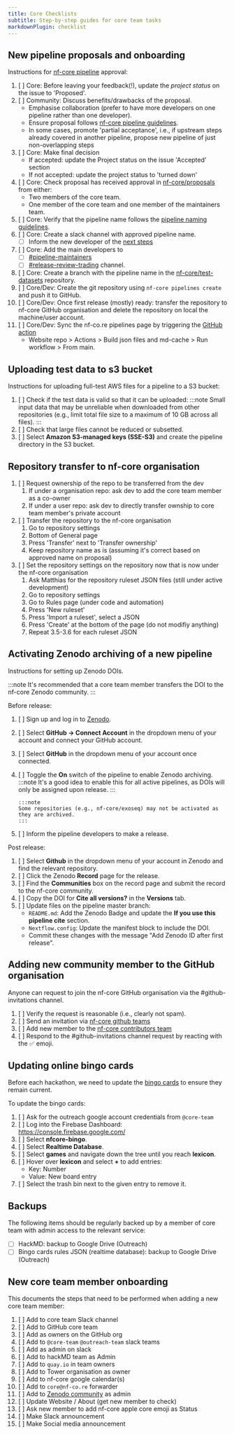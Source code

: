 ```yaml
---
title: Core Checklists
subtitle: Step-by-step guides for core team tasks
markdownPlugin: checklist
---
```


## New pipeline proposals and onboarding

Instructions for [nf-core pipeline](https://github.com/nf-core/proposals) approval:

1. [ ] Core: Before leaving your feedback(!), update the _project status_ on the issue to 'Proposed'.
2. [ ] Community: Discuss benefits/drawbacks of the proposal.
    - Emphasise collaboration (prefer to have more developers on one pipeline rather than one developer).
    - Ensure proposal follows [nf-core pipeline guidelines](/docs/guidelines/pipelines/overview).
    - In some cases, promote 'partial acceptance', i.e., if upstream steps already covered in another pipeline, propose new pipeline of just non-overlapping steps
3. [ ] Core: Make final decision
    - If accepted: update the Project status on the issue 'Accepted' section
    - If not accepted: update the project status to 'turned down'
4. [ ] Core: Check proposal has received approval in [nf-core/proposals](https://github.com/nf-core/proposals) from either:
    - Two members of the core team.
    - One member of the core team and one member of the maintainers team.
5. [ ] Core: Verify that the pipeline name follows the [pipeline naming guidelines](/docs/guidelines/pipelines/requirements/workflow_name).
6. [ ] Core: Create a slack channel with approved pipeline name.
    - [ ] Inform the new developer of the [next steps](https://nf-co.re/docs/tutorials/adding_a_pipeline/creating_a_pipeline#create-the-pipeline)
7. [ ] Core: Add the main developers to
    - [ ] [#pipeline-maintainers](https://nfcore.slack.com/archives/C04QR0T3G3H)
    - [ ] [#release-review-trading](https://nfcore.slack.com/archives/C08K66XCZSL) channel.
8. [ ] Core: Create a branch with the pipeline name in the [nf-core/test-datasets](https://github.com/nf-core/test-datasets) repository.
9. [ ] Core/Dev: Create the git repository using `nf-core pipelines create` and push it to GitHub.
10. [ ] Core/Dev: Once first release (mostly) ready: transfer the repository to nf-core GitHub organisation and delete the repository on local the machine/user account.
11. [ ] Core/Dev: Sync the nf-co.re pipelines page by triggering the [GitHub action](https://github.com/nf-core/website/actions/workflows/build-json-files.yml)
    - Website repo > Actions > Build json files and md-cache > Run workflow > From main.

## Uploading test data to s3 bucket

Instructions for uploading full-test AWS files for a pipeline to a S3 bucket:

1.  [ ] Check if the test data is valid so that it can be uploaded:
        :::note
        Small input data that may be unreliable when downloaded from other repositories (e.g., limit total file size to a maximum of 10 GB across all files).
        :::
2.  [ ] Check that large files cannot be reduced or subsetted.
3.  [ ] Select **Amazon S3-managed keys (SSE-S3)** and create the pipeline directory in the S3 bucket.

## Repository transfer to nf-core organisation

1. [ ] Request ownership of the repo to be transferred from the dev
    1. If under a organisation repo: ask dev to add the core team member as a co-owner
    2. If under a user repo: ask dev to directly transfer ownship to core team member's private account
2. [ ] Transfer the repository to the nf-core organisation
    1. Go to repository settings
    2. Bottom of General page
    3. Press 'Transfer' next to 'Transfer ownership'
    4. Keep repository name as is (assuming it's correct based on approved name on proposal)
3. [ ] Set the repository settings on the repository now that is now under the nf-core organisation
    1. Ask Matthias for the repository ruleset JSON files (still under active development)
    2. Go to repository settings
    3. Go to Rules page (under code and automation)
    4. Press 'New ruleset'
    5. Press 'Import a ruleset', select a JSON
    6. Press 'Create' at the bottom of the page (do not modifiy anything)
    7. Repeat 3.5-3.6 for each ruleset JSON

## Activating Zenodo archiving of a new pipeline

Instructions for setting up Zenodo DOIs.

:::note
It's recommended that a core team member transfers the DOI to the nf-core Zenodo community.
:::

Before release:

1.  [ ] Sign up and log in to [Zenodo](https://zenodo.org/).
2.  [ ] Select **GitHub -> Connect Account** in the dropdown menu of your account and connect your GitHub account.
3.  [ ] Select **GitHub** in the dropdown menu of your account once connected.
4.  [ ] Toggle the **On** switch of the pipeline to enable Zenodo archiving.
        :::note
        It's a good idea to enable this for all active pipelines, as DOIs will only be assigned upon release.
        :::

        :::note
        Some repositories (e.g., nf-core/exoseq) may not be activated as they are archived.
        :::

5.  [ ] Inform the pipeline developers to make a release.

Post release:

1.  [ ] Select **Github** in the dropdown menu of your account in Zenodo and find the relevant repository.
2.  [ ] Click the Zenodo **Record** page for the release.
3.  [ ] Find the **Communities** box on the record page and submit the record to the nf-core community.
4.  [ ] Copy the DOI for **Cite all versions?** in the **Versions** tab.
5.  [ ] Update files on the pipeline master branch:
    - `README.md`: Add the Zenodo Badge and update the **If you use this pipeline cite** section.
    - `Nextflow.config`: Update the manifest block to include the DOI.
    - Commit these changes with the message "Add Zenodo ID after first release".

## Adding new community member to the GitHub organisation

Anyone can request to join the nf-core GitHub organisation via the #github-invitations channel.

1.  [ ] Verify the request is reasonable (i.e., clearly not spam).
2.  [ ] Send an invitation via [nf-core github teams](https://github.com/orgs/nf-core/teams)
3.  [ ] Add new member to the [nf-core contributors team](https://github.com/orgs/nf-core/teams/contributors)
4.  [ ] Respond to the #github-invitations channel request by reacting with the ✅ emoji.

## Updating online bingo cards

Before each hackathon, we need to update the [bingo cards](https://nfcore-bingo.web.app/) to ensure they remain current.

To update the bingo cards:

1.  [ ] Ask for the outreach google account credentials from `@core-team`
2.  [ ] Log into the Firebase Dashboard: https://console.firebase.google.com/
3.  [ ] Select **nfcore-bingo**.
4.  [ ] Select **Realtime Database**.
5.  [ ] Select **games** and navigate down the tree until you reach **lexicon**.
6.  [ ] Hover over **lexicon** and select **+** to add entries:
    - Key: Number
    - Value: New board entry
7.  [ ] Select the trash bin next to the given entry to remove it.

## Backups

The following items should be regularly backed up by a member of core team with admin access to the relevant service:

- [ ] HackMD: backup to Google Drive (Outreach)
- [ ] Bingo cards rules JSON (realtime database): backup to Google Drive (Outreach)

## New core team member onboarding

This documents the steps that need to be performed when adding a new core team member:

1. [ ] Add to core team Slack channel
2. [ ] Add to GitHub core team
3. [ ] Add as owners on the GitHub org
4. [ ] Add to `@core-team` `@outreach-team` slack teams
5. [ ] Add as admin on slack
6. [ ] Add to hackMD team as Admin
7. [ ] Add to `quay.io` in team owners
8. [ ] Add to Tower organisation as owner
9. [ ] Add to nf-core google calendar(s)
10. [ ] Add to `core@nf-co.re` forwarder
11. [ ] Add to [Zenodo community](https://zenodo.org/communities/nf-core/records?q=&l=list&p=1&s=10) as admin
12. [ ] Update Website / About (get new member to check)
13. [ ] Ask new member to add nf-core apple core emoji as Status
14. [ ] Make Slack announcement
15. [ ] Make Social media announcement
